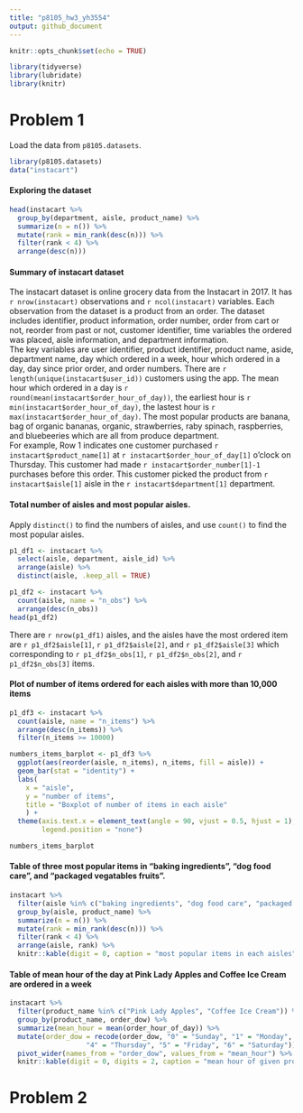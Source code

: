 ```yaml
---
title: "p8105_hw3_yh3554"
output: github_document
---
```


```r
knitr::opts_chunk$set(echo = TRUE)
```

```r
library(tidyverse)
library(lubridate)
library(knitr)
```


# Problem 1

Load the data from `p8105.datasets`.

```r
library(p8105.datasets)
data("instacart")
```
#### Exploring the dataset

```r
head(instacart %>% 
  group_by(department, aisle, product_name) %>%
  summarize(n = n()) %>%
  mutate(rank = min_rank(desc(n))) %>%
  filter(rank < 4) %>%
  arrange(desc(n)))
```

#### Summary of instacart dataset
The instacart dataset is online grocery data from the Instacart in 2017. It has `r nrow(instacart)` observations and `r ncol(instacart)` variables. Each observation from the dataset is a product from an order. The dataset includes identifier, product information, order number, order from cart or not, reorder from past or not, customer identifier, time variables the ordered was placed, aisle information, and department information.\
The key variables are user identifier, product identifier, product name, aside, department name, day which ordered in a week, hour which ordered in a day, day since prior order, and order numbers. There are `r length(unique(instacart$user_id))` customers using the app. The mean hour which ordered in a day is `r round(mean(instacart$order_hour_of_day))`, the earliest hour is `r min(instacart$order_hour_of_day)`, the lastest hour is `r max(instacart$order_hour_of_day)`. The most popular products are banana, bag of organic bananas, organic, strawberries, raby spinach, raspberries, and bluebeeries which are all from produce department.\
For example, Row 1 indicates one customer purchased `r instacart$product_name[1]` at `r instacart$order_hour_of_day[1]` o'clock on Thursday. This customer had made `r instacart$order_number[1]-1` purchases before this order. This customer picked the product from `r instacart$aisle[1]` aisle in the `r instacart$department[1]` department. 

#### Total number of aisles and most popular aisles.

Apply `distinct()` to find the numbers of aisles, and use `count()` to find the most popular aisles.
```r
p1_df1 <- instacart %>% 
  select(aisle, department, aisle_id) %>%
  arrange(aisle) %>%
  distinct(aisle, .keep_all = TRUE)

p1_df2 <- instacart %>%
  count(aisle, name = "n_obs") %>%
  arrange(desc(n_obs))
head(p1_df2)
```

There are `r nrow(p1_df1)` aisles, and the aisles have the most ordered item are `r p1_df2$aisle[1]`, `r p1_df2$aisle[2]`, and `r p1_df2$aisle[3]` which corresponding to `r p1_df2$n_obs[1]`, `r p1_df2$n_obs[2]`, and `r p1_df2$n_obs[3]` items.

#### Plot of number of items ordered for each aisles with more than 10,000 items

```r
p1_df3 <- instacart %>%
  count(aisle, name = "n_items") %>%
  arrange(desc(n_items)) %>%
  filter(n_items >= 10000)

numbers_items_barplot <- p1_df3 %>%
  ggplot(aes(reorder(aisle, n_items), n_items, fill = aisle)) + 
  geom_bar(stat = "identity") + 
  labs(
    x = "aisle",
    y = "number of items",
    title = "Boxplot of number of items in each aisle"
    ) +
  theme(axis.text.x = element_text(angle = 90, vjust = 0.5, hjust = 1), 
        legend.position = "none")

numbers_items_barplot
```

#### Table of three most popular items in "baking ingredients", "dog food care", and "packaged vegatables fruits".

```r
instacart %>% 
  filter(aisle %in% c("baking ingredients", "dog food care", "packaged vegetables fruits")) %>%
  group_by(aisle, product_name) %>%
  summarize(n = n()) %>%
  mutate(rank = min_rank(desc(n))) %>%
  filter(rank < 4) %>%
  arrange(aisle, rank) %>%
  knitr::kable(digit = 0, caption = "most popular items in each aisles")
```

#### Table of mean hour of the day at Pink Lady Apples and Coffee Ice Cream are ordered in a week

```r
instacart %>% 
  filter(product_name %in% c("Pink Lady Apples", "Coffee Ice Cream")) %>%
  group_by(product_name, order_dow) %>%
  summarize(mean_hour = mean(order_hour_of_day)) %>%
  mutate(order_dow = recode(order_dow, "0" = "Sunday", "1" = "Monday", "2" = "Tuesday", "3" = "Wednesday", 
                   "4" = "Thursday", "5" = "Friday", "6" = "Saturday")) %>%
  pivot_wider(names_from = "order_dow", values_from = "mean_hour") %>%
  knitr::kable(digit = 0, digits = 2, caption = "mean hour of given product are ordered in a week")
```


# Problem 2









